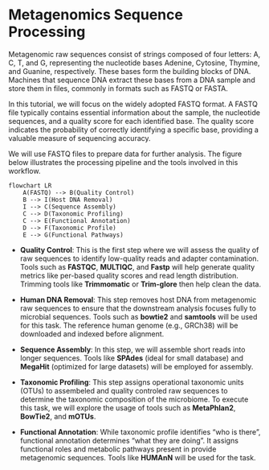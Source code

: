 # Metagenomics Sequence Processing
Metagenomic raw sequences consist of strings composed of four letters: A, C, T, and G, representing the nucleotide bases Adenine, Cytosine, Thymine, and Guanine, respectively. These bases form the building blocks of DNA. Machines that sequence DNA extract these bases from a DNA sample and store them in files, commonly in formats such as FASTQ or FASTA.

In this tutorial, we will focus on the widely adopted FASTQ format. A FASTQ file typically contains essential information about the sample, the nucleotide sequences, and a quality score for each identified base. The quality score indicates the probability of correctly identifying a specific base, providing a valuable measure of sequencing accuracy.

We will use FASTQ files to prepare data for further analysis. The figure below illustrates the processing pipeline and the tools involved in this workflow. 


```mermaid
flowchart LR
    A(FASTQ) --> B(Quality Control)
    B --> I(Host DNA Removal)
    I --> C(Sequence Assembly)
    C --> D(Taxonomic Profiling)
    C --> E(Functional Annotation)
    D --> F(Taxonomic Profile)
    E --> G(Functional Pathways)

```
* **Quality Control**: This is the first step where we will assess the quality of raw sequences to identify low-quality reads and adapter contamination.  Tools such as **FASTQC**, **MULTIQC**, and **Fastp** will help generate quality metrics like per-based quality scores and read length distribution. Trimming tools like **Trimmomatic** or **Trim-glore** then help clean the data.

* **Human DNA Removal**: This step removes host DNA from metagenomic raw sequences to ensure that the downstream analysis focuses fully to microbial sequences. Tools such as **bowtie2** and **samtools** will be used for this task. The reference human genome (e.g., GRCh38) will be downloaded and indexed before alignment.

* **Sequence Assembly**: In this step, we will assemble short reads into longer sequences. Tools like **SPAdes** (ideal for small database) and **MegaHit** (optimized for large datasets) will be employed for assembly.

* **Taxonomic Profiling**: This step assigns operational taxonomic units (OTUs) to assembeled and quality controled raw sequences to determine the taxonomic composition of the microbiome. To execute this task, we will explore the usage of tools such as **MetaPhlan2**, **BowTie2**, and **mOTUs**.

* **Functional Annotation**: While taxonomic profile identifies "who is there", functional annotation determines "what they are doing". It assigns functional roles and metabolic pathways present in provide metagenomic sequences. Tools like **HUMAnN** will be used for the task.

